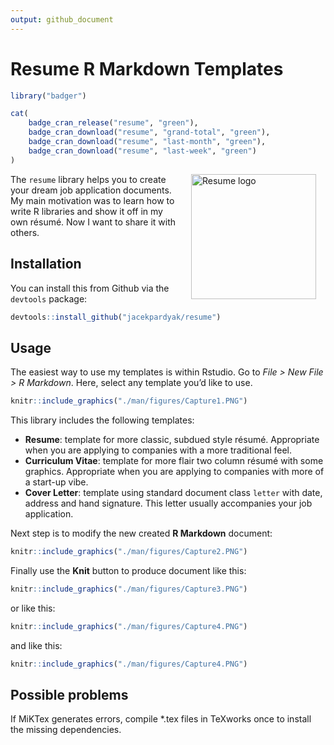 ```yaml
---
output: github_document
---
```


# Resume R Markdown Templates

```r
library("badger")
```

```r
cat(
	badge_cran_release("resume", "green"),
	badge_cran_download("resume", "grand-total", "green"),
	badge_cran_download("resume", "last-month", "green"),
	badge_cran_download("resume", "last-week", "green")
)
```

<img src="./man/figures/logo.svg" alt="Resume logo" align="right" width="200" style="padding: 0 15px; float: right;"/>

The `resume` library helps you to create your dream job application documents. My main motivation was to learn how to write R libraries and show it off in my own résumé. Now I want to share it with others.

## Installation

You can install this from Github via the `devtools` package:

```r
devtools::install_github("jacekpardyak/resume")
```

## Usage

The easiest way to use my templates is within Rstudio. Go to *File > New File > R Markdown*. Here, select any template you'd like to use.

```r
knitr::include_graphics("./man/figures/Capture1.PNG")
```


This library includes the following templates:

- **Resume**: template for more classic, subdued style résumé. Appropriate when you are applying to companies with a more traditional feel.
- **Curriculum Vitae**: template for more flair two column résumé with some graphics. Appropriate when you are applying to companies with more of a start-up vibe.
- **Cover Letter**: template using standard document class `letter` with date, address and hand signature. This letter usually accompanies your job application.

Next step is to modify the new created **R Markdown** document:

```r
knitr::include_graphics("./man/figures/Capture2.PNG")
```


Finally use the **Knit** button to produce document like this:

```r
knitr::include_graphics("./man/figures/Capture3.PNG")
```

or like this:

```r
knitr::include_graphics("./man/figures/Capture4.PNG")
```

and like this:

```r
knitr::include_graphics("./man/figures/Capture4.PNG")
```

## Possible problems

If MiKTex generates errors, compile *.tex files in TeXworks once to install the missing dependencies.
